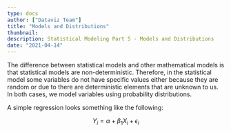 ```yaml
---
type: docs
author: ["Dataviz Team"]
title: "Models and Distributions"
thumbnail: 
description: Statistical Modeling Part 5 - Models and Distributions
date: "2021-04-14"
---  
```



The difference between statistical models and other mathematical models is that statistical models are non-deterministic. Therefore, in the statistical model some variables do not have specific values either because they are random or due to there are deterministic elements that are unknown to us. In both cases, we model variables using probability distributions.

A simple regression looks something like the following:  

$$
Y_{i} = \alpha + \beta_{1}X_{i} + \epsilon_{i}
$$